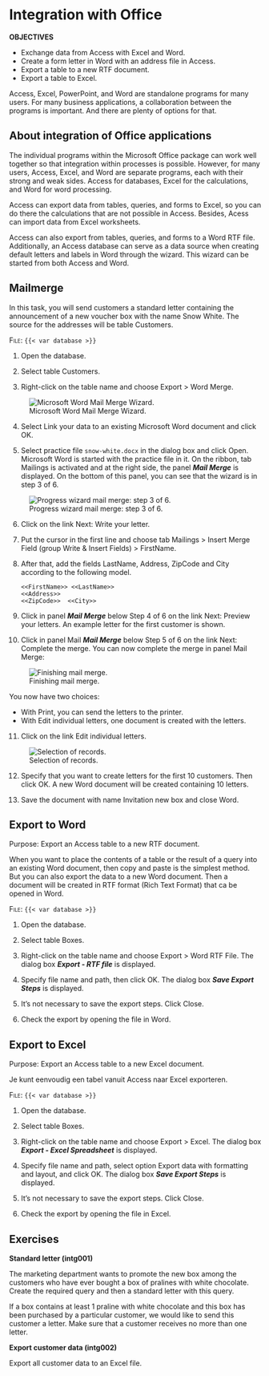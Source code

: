 # Integration with Office {#sec-integration}

::: {.callout-note appearance="simple" icon="false"}
**OBJECTIVES**

+ Exchange data from Access with Excel and Word.
+ Create a form letter in Word with an address file in Access.
+ Export a table to a new RTF document.
+ Export a table to Excel. 
:::

Access, Excel, PowerPoint, and Word are standalone programs for many users. For many business applications, a collaboration between the programs is important. And there are plenty of options for that.

## About integration of Office applications {#sec-integration-about}

The individual programs within the Microsoft Office package can work well together so that integration within processes is possible. However, for many users, Access, Excel, and Word are separate programs, each with their strong and weak sides. Access for databases, Excel for the calculations, and Word for word processing.

Access can export data from tables, queries, and forms to Excel, so you can do there the calculations that are not possible in Access. Besides, Acess can import data from Excel worksheets.

Access can also export from tables, queries, and forms to a Word RTF file. Additionally, an Access database can serve as a data source when creating default letters and labels in Word through the wizard. This wizard can be started from both Access and Word.

## Mailmerge {#sec-mailmerge}

In this task, you will send customers a standard letter containing the announcement of a new voucher box with the name [Snow White]{.varname}. The source for the addresses will be table [Customers]{.varname}.

::: {#prp-mailmerge}
[File]{.smallcaps}: `{{< var database >}}`

1. Open the database.

2. Select table [Customers]{.varname}.

3. Right-click on the table name and choose [Export > Word Merge]{.uicontrol}.

![Microsoft Word Mail Merge Wizard.](images/integration/word-mailmerge-wizard.png){#fig-word-mailmerge-wizard}

4. Select [Link your data to an existing Microsoft Word document]{.uicontrol} and click [OK]{.uicontrol}.

5. Select practice file `snow-white.docx` in the dialog box and click [Open]{.uicontrol}. Microsoft Word is started with the practice file in it. On the ribbon, [tab Mailings]{.uicontrol} is activated and at the right side, the panel ***Mail Merge*** is displayed. On the bottom of this panel, you can see that the wizard is in step 3 of 6.

![Progress wizard mail merge: step 3 of 6.](images/integration/mailmerge-wizard-step3.png){#fig-mailmerge-wizard-step3}

6. Click on the link [Next: Write your letter]{.uicontrol}.

7. Put the cursor in the first line and choose [tab Mailings > Insert Merge Field (group Write & Insert Fields) > FirstName]{.uicontrol}.

8. After that, add the fields [LastName]{.varname}, [Address]{.varname}, [ZipCode]{.varname} and [City]{.varname} according to the following model.

   ```
   <<FirstName>> <<LastName>>
   <<Address>>
   <<ZipCode>>  <<City>>
   ```

9. Click in panel ***Mail Merge*** below Step 4 of 6 on the link [Next: Preview your letters]{.uicontrol}. An example letter for the first customer is shown.

10. Click in panel Mail ***Mail Merge*** below Step 5 of 6 on the link [Next: Complete the merge]{.uicontrol}. You can now complete the merge in panel Mail Merge:

![Finishing mail merge.](images/integration/mailmerge-wizard-finishing.png){#fig-mailmerge-wizard-finishing}

::: {.callout-note}
You now have two choices:

+ With [Print]{.uicontrol}, you can send the letters to the printer.
+ With [Edit individual letters]{.uicontrol}, one document is created with the letters.
:::

11. Click on the link [Edit individual letters]{.uicontrol}.

![Selection of records.](images/integration/mailmerge-wizard-records.png){#fig-mailmerge-wizard-records}

12. Specify that you want to create letters for the first 10 customers. Then click [OK]{.uicontrol}. A new Word document will be created containing 10 letters.

13. Save the document with name [Invitation new box]{.varname} and close Word.
:::

## Export to Word {#sec-export-word}

Purpose: Export an Access table to a new RTF document.

When you want to place the contents of a table or the result of a query into an existing Word document, then copy and paste is the simplest method. But you can also export the data to a new Word document. Then a document will be created in RTF format (Rich Text Format) that ca be opened in Word.

::: {#prp-export-word}
[File]{.smallcaps}: `{{< var database >}}`

1. Open the database.

2.  Select table [Boxes]{.varname}.

3.  Right-click on the table name and choose [Export > Word RTF File]{.uicontrol}. The dialog box ***Export - RTF file*** is displayed.

4.  Specify file name and path, then click [OK]{.uicontrol}. The dialog box ***Save Export Steps*** is displayed.

5.  It's not necessary to save the export steps. Click [Close]{.uicontrol}.

6.  Check the export by opening the file in Word.
:::

## Export to Excel {#sec-export-excel}

Purpose: Export an Access table to a new Excel document.

Je kunt eenvoudig een tabel vanuit Access naar Excel exporteren.

::: {#prp-export-excel}
[File]{.smallcaps}: `{{< var database >}}`

1. Open the database.

2.  Select table [Boxes]{.varname}.

3.  Right-click on the table name and choose [Export > Excel]{.uicontrol}. The dialog box ***Export - Excel Spreadsheet*** is displayed.

4.  Specify file name and path, select option [Export data with formatting and layout]{.uicontrol}, and click [OK]{.uicontrol}. The dialog box ***Save Export Steps*** is displayed.

5.  It's not necessary to save the export steps. Click [Close]{.uicontrol}.

6.  Check the export by opening the file in Excel.
:::

## Exercises {#sec-integration-exercises}

::: {#exr-intg001}
**Standard letter (intg001)**

The marketing department wants to promote the new box among the customers who have ever bought a box of pralines with white chocolate. Create the required query and then a standard letter with this query.

If a box contains at least 1 praline with white chocolate and this box has been purchased by a particular customer, we would like to send this customer a letter. Make sure that a customer receives no more than one letter.

:::

::: {#exr-intg002}
**Export customer data (intg002)**

Export all customer data to an Excel file.

:::
